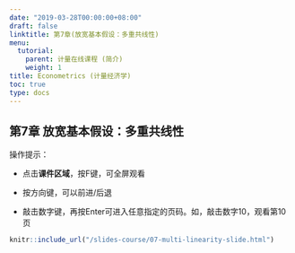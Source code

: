 ```yaml
---
date: "2019-03-28T00:00:00+08:00"
draft: false
linktitle: 第7章(放宽基本假设：多重共线性)
menu:
  tutorial:
    parent: 计量在线课程 (简介)
    weight: 1
title: Econometrics (计量经济学)
toc: true
type: docs
---
```


## 第7章 放宽基本假设：多重共线性

操作提示：


- 点击**课件区域**，按F键，可全屏观看

- 按方向键，可以前进/后退

- 敲击数字键，再按Enter可进入任意指定的页码。如，敲击数字10，观看第10页

```r
knitr::include_url("/slides-course/07-multi-linearity-slide.html")
```

